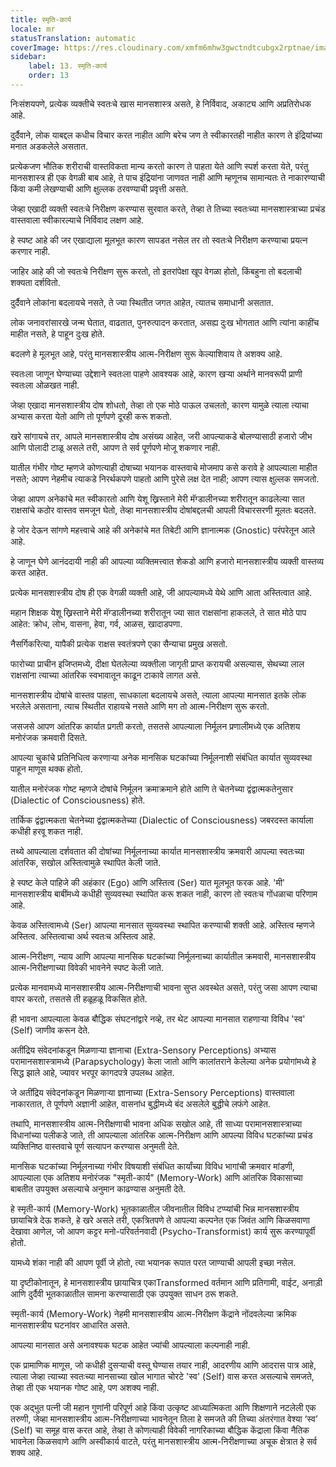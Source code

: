```yaml
---
title: स्मृति-कार्य
locale: mr
statusTranslation: automatic
coverImage: https://res.cloudinary.com/xmfm6mhw3gwctndtcubgx2rptnae/image/upload/v1741354419/small_cover_la_gran_rebelion_28716e29d2.webp
sidebar:
    label: 13. स्मृति-कार्य
    order: 13
---
```

निःसंशयपणे, प्रत्येक व्यक्तीचे स्वतःचे खास मानसशास्त्र असते, हे निर्विवाद, अकाट्य आणि अप्रतिरोधक आहे.

दुर्दैवाने, लोक याबद्दल कधीच विचार करत नाहीत आणि बरेच जण ते स्वीकारतही नाहीत कारण ते इंद्रियांच्या मनात अडकलेले असतात.

प्रत्येकजण भौतिक शरीराची वास्तविकता मान्य करतो कारण ते पाहता येते आणि स्पर्श करता येते, परंतु मानसशास्त्र ही एक वेगळी बाब आहे, ते पाच इंद्रियांना जाणवत नाही आणि म्हणूनच सामान्यतः ते नाकारण्याची किंवा कमी लेखण्याची आणि क्षुल्लक ठरवण्याची प्रवृत्ती असते.

जेव्हा एखादी व्यक्ती स्वतःचे निरीक्षण करण्यास सुरवात करते, तेव्हा ते तिच्या स्वतःच्या मानसशास्त्राच्या प्रचंड वास्तवाला स्वीकारल्याचे निर्विवाद लक्षण आहे.

हे स्पष्ट आहे की जर एखाद्याला मूलभूत कारण सापडत नसेल तर तो स्वतःचे निरीक्षण करण्याचा प्रयत्न करणार नाही.

जाहिर आहे की जो स्वतःचे निरीक्षण सुरू करतो, तो इतरांपेक्षा खूप वेगळा होतो, किंबहुना तो बदलाची शक्यता दर्शवितो.

दुर्दैवाने लोकांना बदलायचे नसते, ते ज्या स्थितीत जगत आहेत, त्यातच समाधानी असतात.

लोक जनावरांसारखे जन्म घेतात, वाढतात, पुनरुत्पादन करतात, असह्य दुःख भोगतात आणि त्यांना काहींच माहीत नसते, हे पाहून दुःख होते.

बदलणे हे मूलभूत आहे, परंतु मानसशास्त्रीय आत्म-निरीक्षण सुरू केल्याशिवाय ते अशक्य आहे.

स्वतःला जाणून घेण्याच्या उद्देशाने स्वतःला पाहणे आवश्यक आहे, कारण खऱ्या अर्थाने मानवरूपी प्राणी स्वतःला ओळखत नाही.

जेव्हा एखादा मानसशास्त्रीय दोष शोधतो, तेव्हा तो एक मोठे पाऊल उचलतो, कारण यामुळे त्याला त्याचा अभ्यास करता येतो आणि तो पूर्णपणे दूरही करू शकतो.

खरे सांगायचे तर, आपले मानसशास्त्रीय दोष असंख्य आहेत, जरी आपल्याकडे बोलण्यासाठी हजारो जीभ आणि पोलादी टाळू असले तरी, आपण ते सर्व पूर्णपणे मोजू शकणार नाही.

यातील गंभीर गोष्ट म्हणजे कोणत्याही दोषाच्या भयानक वास्तवाचे मोजमाप कसे करावे हे आपल्याला माहीत नसते; आपण नेहमीच त्याकडे निरर्थकपणे पाहतो आणि पुरेसे लक्ष देत नाही; आपण त्यास क्षुल्लक समजतो.

जेव्हा आपण अनेकांचे मत स्वीकारतो आणि येशू ख्रिस्ताने मेरी मॅग्डालीनच्या शरीरातून काढलेल्या सात राक्षसांचे कठोर वास्तव समजून घेतो, तेव्हा मानसशास्त्रीय दोषांबद्दलची आपली विचारसरणी मूलतः बदलते.

हे जोर देऊन सांगणे महत्त्वाचे आहे की अनेकांचे मत तिबेटी आणि ज्ञानात्मक (Gnostic) परंपरेतून आले आहे.

हे जाणून घेणे आनंददायी नाही की आपल्या व्यक्तिमत्त्वात शेकडो आणि हजारो मानसशास्त्रीय व्यक्ती वास्तव्य करत आहेत.

प्रत्येक मानसशास्त्रीय दोष ही एक वेगळी व्यक्ती आहे, जी आपल्यामध्ये येथे आणि आता अस्तित्वात आहे.

महान शिक्षक येशू ख्रिस्ताने मेरी मॅग्डालीनच्या शरीरातून ज्या सात राक्षसांना हाकलले, ते सात मोठे पाप आहेत: क्रोध, लोभ, वासना, हेवा, गर्व, आळस, खादाडपणा.

नैसर्गिकरित्या, यापैकी प्रत्येक राक्षस स्वतंत्रपणे एका सैन्याचा प्रमुख असतो.

फारोच्या प्राचीन इजिप्तमध्ये, दीक्षा घेतलेल्या व्यक्तीला जागृती प्राप्त करायची असल्यास, सेथच्या लाल राक्षसांना त्याच्या आंतरिक स्वभावातून काढून टाकावे लागत असे.

मानसशास्त्रीय दोषांचे वास्तव पाहता, साधकाला बदलायचे असते, त्याला आपल्या मानसात इतके लोक भरलेले असताना, त्याच स्थितीत राहायचे नसते आणि मग तो आत्म-निरीक्षण सुरू करतो.

जसजसे आपण आंतरिक कार्यात प्रगती करतो, तसतसे आपल्याला निर्मूलन प्रणालीमध्ये एक अतिशय मनोरंजक क्रमवारी दिसते.

आपल्या चुकांचे प्रतिनिधित्व करणाऱ्या अनेक मानसिक घटकांच्या निर्मूलनाशी संबंधित कार्यात सुव्यवस्था पाहून माणूस थक्क होतो.

यातील मनोरंजक गोष्ट म्हणजे दोषांचे निर्मूलन क्रमाक्रमाने होते आणि ते चेतनेच्या द्वंद्वात्मकतेनुसार (Dialectic of Consciousness) होते.

तार्किक द्वंद्वात्मकता चेतनेच्या द्वंद्वात्मकतेच्या (Dialectic of Consciousness) जबरदस्त कार्याला कधीही हरवू शकत नाही.

तथ्ये आपल्याला दर्शवतात की दोषांच्या निर्मूलनाच्या कार्यात मानसशास्त्रीय क्रमवारी आपल्या स्वतःच्या आंतरिक, सखोल अस्तित्वामुळे स्थापित केली जाते.

हे स्पष्ट केले पाहिजे की अहंकार (Ego) आणि अस्तित्व (Ser) यात मूलभूत फरक आहे. 'मी' मानसशास्त्रीय बाबींमध्ये कधीही सुव्यवस्था स्थापित करू शकत नाही, कारण तो स्वतःच गोंधळाचा परिणाम आहे.

केवळ अस्तित्वामध्ये (Ser) आपल्या मानसात सुव्यवस्था स्थापित करण्याची शक्ती आहे. अस्तित्व म्हणजे अस्तित्व. अस्तित्वाचा अर्थ स्वतःच अस्तित्व आहे.

आत्म-निरीक्षण, न्याय आणि आपल्या मानसिक घटकांच्या निर्मूलनाच्या कार्यातील क्रमवारी, मानसशास्त्रीय आत्म-निरीक्षणाच्या विवेकी भावनेने स्पष्ट केली जाते.

प्रत्येक मानवामध्ये मानसशास्त्रीय आत्म-निरीक्षणाची भावना सुप्त अवस्थेत असते, परंतु जसा आपण त्याचा वापर करतो, तसतसे ती हळूहळू विकसित होते.

ही भावना आपल्याला केवळ बौद्धिक संघटनांद्वारे नव्हे, तर थेट आपल्या मानसात राहणाऱ्या विविध 'स्व' (Self) जाणीव करून देते.

अतींद्रिय संवेदनांकडून मिळणाऱ्या ज्ञानाचा (Extra-Sensory Perceptions) अभ्यास परामानसशास्त्रामध्ये (Parapsychology) केला जातो आणि कालांतराने केलेल्या अनेक प्रयोगांमध्ये हे सिद्ध झाले आहे, ज्यावर भरपूर कागदपत्रे उपलब्ध आहेत.

जे अतींद्रिय संवेदनांकडून मिळणाऱ्या ज्ञानाच्या (Extra-Sensory Perceptions) वास्तवाला नाकारतात, ते पूर्णपणे अज्ञानी आहेत, वासनांध बुद्धीमध्ये बंद असलेले बुद्धीचे लफंगे आहेत.

तथापि, मानसशास्त्रीय आत्म-निरीक्षणाची भावना अधिक सखोल आहे, ती साध्या परामानसशास्त्राच्या विधानांच्या पलीकडे जाते, ती आपल्याला आंतरिक आत्म-निरीक्षण आणि आपल्या विविध घटकांच्या प्रचंड व्यक्तिनिष्ठ वास्तवाचे पूर्ण सत्यापन करण्यास अनुमती देते.

मानसिक घटकांच्या निर्मूलनाच्या गंभीर विषयाशी संबंधित कार्यांच्या विविध भागांची क्रमवार मांडणी, आपल्याला एक अतिशय मनोरंजक "स्मृती-कार्य" (Memory-Work) आणि आंतरिक विकासाच्या बाबतीत उपयुक्त असल्याचे अनुमान काढण्यास अनुमती देते.

हे स्मृती-कार्य (Memory-Work) भूतकाळातील जीवनातील विविध टप्प्यांची भिन्न मानसशास्त्रीय छायाचित्रे देऊ शकते, हे खरे असले तरी, एकत्रितपणे ते आपल्या कल्पनेत एक जिवंत आणि किळसवाणा देखावा आणेल, जो आपण कट्टर मनो-परिवर्तनवादी (Psycho-Transformist) कार्य सुरू करण्यापूर्वी होतो.

यामध्ये शंका नाही की आपण पूर्वी जे होतो, त्या भयानक रूपात परत जाण्याची आपली इच्छा नसेल.

या दृष्टीकोनातून, हे मानसशास्त्रीय छायाचित्र एकाTransformed वर्तमान आणि प्रतिगामी, वाईट, अनाड़ी आणि दुर्दैवी भूतकाळातील सामना करण्यासाठी एक उपयुक्त साधन ठरू शकते.

स्मृती-कार्य (Memory-Work) नेहमी मानसशास्त्रीय आत्म-निरीक्षण केंद्राने नोंदवलेल्या क्रमिक मानसशास्त्रीय घटनांवर आधारित असते.

आपल्या मानसात असे अनावश्यक घटक आहेत ज्यांची आपल्याला कल्पनाही नाही.

एक प्रामाणिक माणूस, जो कधीही दुसऱ्याची वस्तू घेण्यास तयार नाही, आदरणीय आणि आदरास पात्र आहे, त्याला जेव्हा त्याच्या स्वतःच्या मानसाच्या खोल भागात चोरटे 'स्व' (Self) वास करत असल्याचे समजते, तेव्हा ती एक भयानक गोष्ट आहे, पण अशक्य नाही.

एक अद्भुत पत्नी जी महान गुणांनी परिपूर्ण आहे किंवा उत्कृष्ट आध्यात्मिकता आणि शिक्षणाने नटलेली एक तरुणी, जेव्हा मानसशास्त्रीय आत्म-निरीक्षणाच्या भावनेतून तिला हे समजते की तिच्या अंतरंगात वेश्या ‘स्व’ (Self) चा समूह वास करत आहे, तेव्हा ते कोणत्याही विवेकी नागरिकाच्या बौद्धिक केंद्राला किंवा नैतिक भावनेला किळसवाणे आणि अस्वीकार्य वाटते, परंतु मानसशास्त्रीय आत्म-निरीक्षणाच्या अचूक क्षेत्रात हे सर्व शक्य आहे.

